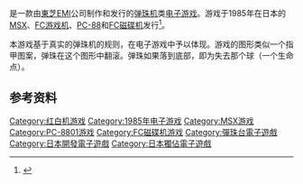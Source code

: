 {{NoteTA
| G1=Games
}}

{{vgname|弹珠机|ja=パチコン，Pachicom|aka=帕青哥}}是一款由[[東芝EMI|東芝EMI]]公司制作和发行的[[弹珠台|弹珠机]]类[[电子游戏|电子游戏]]。游戏于1985年在日本的[[MSX|MSX]]、[[FC游戏机|FC游戏机]]、[[PC-88|PC-88]]和[[FC磁碟机|FC磁碟机]]发行<ref name="gamefaqs">{{cite web|url=http://www.gamefaqs.com/nes/578256-pachicom/data |title=Release information |publisher=[[GameFAQs|GameFAQs]] |date= |accessdate=2015-07-05 |deadurl=yes |archiveurl=https://web.archive.org/web/20150707004607/http://www.gamefaqs.com/nes/578256-pachicom/data |archivedate=2015-07-07 }}</ref>。

本游戏基于真实的弹珠机的规则，在电子游戏中予以体现。游戏的图形类似一个指甲图案，弹珠在这个图形中翻滚。弹珠如果落到底部，即为失去那个球（一个生命点）。

== 参考资料 ==
{{Reflist}}

{{DEFAULTSORT:Pachcom}}
[[Category:红白机游戏|Category:红白机游戏]]
[[Category:1985年电子游戏|Category:1985年电子游戏]]
[[Category:MSX游戏|Category:MSX游戏]]
[[Category:PC-8801游戏|Category:PC-8801游戏]]
[[Category:FC磁碟机游戏|Category:FC磁碟机游戏]]
[[Category:彈珠台電子遊戲|Category:彈珠台電子遊戲]]
[[Category:日本開發電子遊戲|Category:日本開發電子遊戲]]
[[Category:日本獨佔電子遊戲|Category:日本獨佔電子遊戲]]

{{Simulation-videogame-stub}}